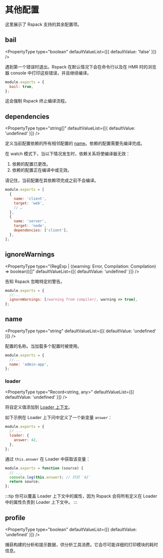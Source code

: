 
<WebpackLicense from="https://webpack.js.org/configuration/other-options/" />

# 其他配置

这里展示了 Rspack 支持的其余配置项。

## bail

<PropertyType type="boolean" defaultValueList={[{ defaultValue: 'false' }]} />

遇到第一个错误时退出。Rspack 在默认情况下会在命令行以及在 HMR 时的浏览器 console 中打印这些错误，并且继续编译。

```js title="rspack.config.js"
module.exports = {
  bail: true,
};
```

这会强制 Rspack 终止编译流程。

## dependencies

<PropertyType
  type="string[]"
  defaultValueList={[{ defaultValue: 'undefined' }]}
/>

定义当前配置依赖的所有相邻配置的 [name](#name)。依赖的配置需要先编译完成。

在 watch 模式下，当以下情况发生时，依赖关系将使编译器无效：

1. 依赖的配置已更改。
2. 依赖的配置正在编译中或无效。

请记住，当前配置在其依赖项完成之前不会编译。

```js title="rspack.config.js"
module.exports = [
  {
    name: 'client',
    target: 'web',
    // …
  },
  {
    name: 'server',
    target: 'node',
    dependencies: ['client'],
  },
];
```

## ignoreWarnings

<PropertyType
  type="(RegExp | ((warning: Error, Compilation: Compilation) => boolean))[]"
  defaultValueList={[{ defaultValue: 'undefined' }]}
/>

告知 Rspack 忽略特定的警告。

```js title="rspack.config.js"
module.exports = {
  //...
  ignoreWarnings: [/warning from compiler/, warning => true],
};
```

## name

<PropertyType
  type="string"
  defaultValueList={[{ defaultValue: 'undefined' }]}
/>

配置的名称。当加载多个配置时被使用。

```js title="rspack.config.js"
module.exports = {
  //...
  name: 'admin-app',
};
```

### loader

<PropertyType
  type="Record<string, any>"
  defaultValueList={[{ defaultValue: 'undefined' }]}
/>

将自定义值添加到 [Loader 上下文](/api/loader-api/context)。

如下示例在 Loader 上下问中定义了一个新变量 `answer`：

```js title=rspack.config.js
module.exports = {
  // ...
  loader: {
    answer: 42,
  },
};
```

通过 `this.answer` 在 Loader 中获取该变量：

```js title=custom-loader.js
module.exports = function (source) {
  // ...
  console.log(this.answer); // 打印 `42`
  return source;
};
```

:::tip
你可以覆盖 Loader 上下文中的属性，因为 Rspack 会将所有定义在 Loader 中的属性负责到 Loader 上下文中。
:::

## profile

<PropertyType
  type="boolean"
  defaultValueList={[{ defaultValue: 'undefined' }]}
/>

捕获构建的分析和提示数据，供分析工具消费。它会尽可能详细的打印模块的耗时信息。
